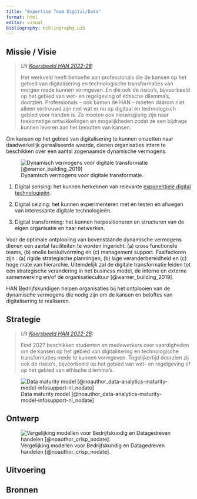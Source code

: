 ```yaml
---
title: "Expertise Team Digital/Data"
format: html
editor: visual
bibliography: bibliography.bib
---
```


## Missie / Visie

> *Uit [Koersbeeld HAN 2022-28](https://www.han.nl/over-de-han/missie-en-strategie/koersbeeld/):*
>
> Het werkveld heeft behoefte aan professionals die de kansen op het gebied van digitalisering en technologische transformaties van morgen mede kunnen vormgeven. En die ook de risico's, bijvoorbeeld op het gebied van wet- en regelgeving of ethische dilemma's, doorzien. Professionals -- ook binnen de HAN -- moeten daarom niet alleen vertrouwd zijn met wat er nu op digitaal en technologisch gebied voor handen is. Ze moeten ook nieuwsgierig zijn naar toekomstige ontwikkelingen en mogelijkheden zodat ze een bijdrage kunnen leveren aan het benutten van kansen.

Om kansen op het gebied van digitalisering te kunnen omzetten naar daadwerkelijk gerealiseerde waarde, dienen organisaties intern te beschikken over een aantal zogenaamde dynamische vermogens.

![Dynamisch vermogens voor digitale transformatie.](digitalcapabilities.jpg){alt="Dynamisch vermogens voor digitale transformatie [@warner_building_2019]"}

1.  Digital sensing: het kunnen herkennen van relevante [exponentiele digital technologieën](https://youtu.be/Tb7Kv6P7m9Q).

2.  Digital seizing: het kunnen experimenteren met en testen en afwegen van interessante digitale technologieën.

3.  Digital transforming: het kunnen herpositioneren en structuren van de eigen organisatie en haar netwerken.

Voor de optimale ontplooiing van bovenstaande dynamische vermogens dienen een aantal faciliteiten te worden ingericht: (a) cross functionele teams, (b) snelle besluitvorming en (c) management support. Faalfactoren zijn : (a) rigide strategische planningen, (b) lage veranderbereidheid en (c) hoge mate van hierarchie. Uiteindelijk zal de digitale transformatie leiden tot een strategische verandering in het business model, de interne en externe samenwerking en/of de organisatiecultuur [@warner_building_2019].

HAN Bedrijfskundigen helpen organisaties bij het ontplooien van de dynamische vermogens die nodig zijn om de kansen en beloftes van digitalisering te realiseren.

## Strategie

> *Uit [Koersbeeld HAN 2022-28](https://www.han.nl/over-de-han/missie-en-strategie/koersbeeld/):*
>
> Eind 2027 beschikken studenten en medewerkers over vaardigheden om de kansen op het gebied van digitalisering en technologische transformaties mede te kunnen vormgeven. Tegelijkertijd doorzien zij ook de risico's, bijvoorbeeld op het gebied van wet- en regelgeving of op het gebied van ethische dilemma's.

![Data maturity model [@noauthor_data-analytics-maturity-model-infosupport-nl_nodate]](datamaturity.png)

## Ontwerp

![Vergelijking modellen voor Bedrijfskundig en Datagedreven handelen [@noauthor_crisp_nodate].](crisp.png)

## Uitvoering

## Bronnen

::: {#refs}
:::
